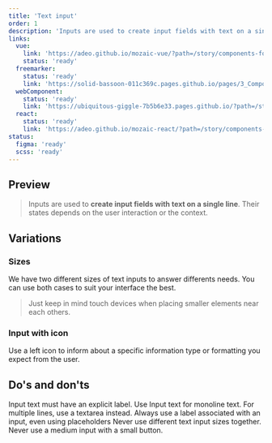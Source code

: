 ```yaml
---
title: 'Text input'
order: 1
description: 'Inputs are used to create input fields with text on a single line. Their states depends on the user interaction or the context'
links:
  vue:
    link: 'https://adeo.github.io/mozaic-vue/?path=/story/components-form-mtextinput'
    status: 'ready'
  freemarker:
    status: 'ready'
    link: 'https://solid-bassoon-011c369c.pages.github.io/pages/3_Components/form/input/'
  webComponent:
    status: 'ready'
    link: 'https://ubiquitous-giggle-7b5b6e33.pages.github.io/?path=/story/components-textinput'
  react:
    status: 'ready'
    link: 'https://adeo.github.io/mozaic-react/?path=/story/components-textinput'
status:
  figma: 'ready'
  scss: 'ready'
---
```


## Preview

> Inputs are used to **create input fields with text on a single line**. Their states depends on the user interaction or the context.

<Preview path="input-default" nude />

## Variations

### Sizes

We have two different sizes of text inputs to answer differents needs. You can use both cases to suit your interface the best.

> Just keep in mind touch devices when placing smaller elements near each others.

<Preview path="input-sizes" nude />

### Input with icon

Use a left icon to inform about a specific information type or formatting you expect from the user.

<Preview path="left-icon-input" nude />

## Do's and don'ts

<HintItem>Input text must have an explicit label.</HintItem>
<HintItem>
  Use Input text for monoline text. For multiple lines, use a textarea instead.
</HintItem>
<HintItem>
  Always use a label associated with an input, even using placeholders
</HintItem>
<HintItem dont>Never use different text input sizes together.</HintItem>
<HintItem dont>Never use a medium input with a small button.</HintItem>
